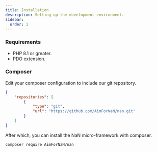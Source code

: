 ```yaml
---
title: Installation
description: Setting up the development environment.
sidebar:
  order: 1
---
```


### Requirements

 - PHP 8.1 or greater.
 - PDO extension.

### Composer

Edit your composer configuration to include our git repository.

```json title="composer.json"
{
    "repositories": [
        {
            "type": "git",
            "url": "https://github.com/AimForNaN/nan.git"
        }
    ]
}
```

After which, you can install the NaN micro-framework with composer.

```shell
composer require AimForNaN/nan
```